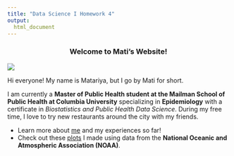 ```yaml
---
title: "Data Science I Homework 4"
output: 
  html_document
---
```

<center>

### Welcome to Mati's Website!

</center>

![](https://miro.medium.com/1*U3WRRwLx3zeDkHmIVGLJdw.gif)

Hi everyone! My name is Matariya, but I go by Mati for short. 

I am currently a **Master of Public Health student at the Mailman School of Public Health at Columbia University** specializing in **Epidemiology** with a certificate in *Biostatistics and Public Health Data Science*. During my free time, I love to try new restaurants around the city with my friends. 

- Learn more about [me](about.html) and my experiences so far!
- Check out these [plots](dashboard.html) I made using data from the **National Oceanic and Atmospheric Association (NOAA)**.




